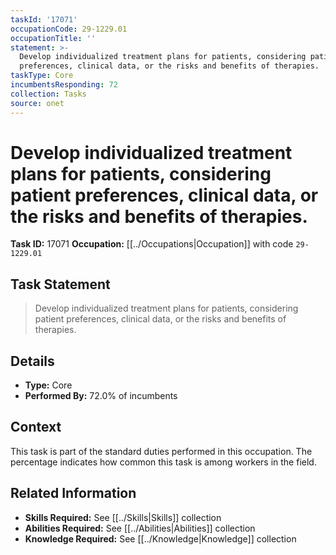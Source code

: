 ```yaml
---
taskId: '17071'
occupationCode: 29-1229.01
occupationTitle: ''
statement: >-
  Develop individualized treatment plans for patients, considering patient
  preferences, clinical data, or the risks and benefits of therapies.
taskType: Core
incumbentsResponding: 72
collection: Tasks
source: onet
---
```

# Develop individualized treatment plans for patients, considering patient preferences, clinical data, or the risks and benefits of therapies.

**Task ID:** 17071
**Occupation:** [[../Occupations|Occupation]] with code `29-1229.01`

## Task Statement

> Develop individualized treatment plans for patients, considering patient preferences, clinical data, or the risks and benefits of therapies.

## Details

- **Type:** Core
- **Performed By:** 72.0% of incumbents

## Context

This task is part of the standard duties performed in this occupation. The percentage indicates how common this task is among workers in the field.

## Related Information

- **Skills Required:** See [[../Skills|Skills]] collection
- **Abilities Required:** See [[../Abilities|Abilities]] collection
- **Knowledge Required:** See [[../Knowledge|Knowledge]] collection
